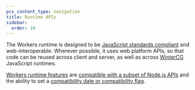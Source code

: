```yaml
---
pcx_content_type: navigation
title: Runtime APIs
sidebar:
  order: 10
---
```



The Workers runtime is designed to be [JavaScript standards compliant](https://ecma-international.org/publications-and-standards/standards/ecma-262/) and web-interoperable. Wherever possible, it uses web platform APIs, so that code can be reused across client and server, as well as across [WinterCG](https://wintercg.org/) JavaScript runtimes.

[Workers runtime features](/workers/runtime-apis/) are [compatible with a subset of Node.js APIs](/workers/runtime-apis/nodejs) and the ability to set a [compatibility date or compatibility flag](/workers/configuration/compatibility-dates/).

<DirectoryListing />

